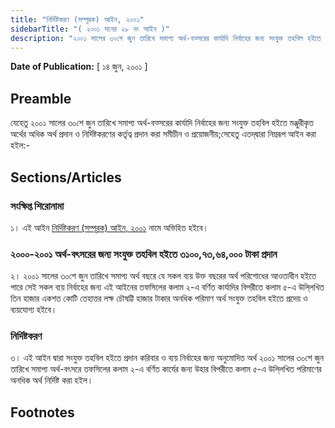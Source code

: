```yaml
---
title: "নির্দিষ্টকরণ (সম্পূরক) আইন, ২০০১"
sidebarTitle: "( ২০০১ সনের ২৮ নং আইন )"
description: "২০০১ সালের ৩০শে জুন তারিখে সমাপ্য অর্থ-বত্সরের কার্যাদি নির্বাহের জন্য সংযুক্ত তহবিল হইতে মঞ্জুরীকৃত অর্থের অধিক অর্থ প্রদান ও নির্দিষ্টকরণের কর্তৃত্ব প্রদানের জন্য প্রণীত আইন৷"
---
```


**Date of Publication:** [ ১৪ জুন, ২০০১ ]

## Preamble

যেহেতু ২০০১ সালের ৩০শে জুন তারিখে সমাপ্য অর্থ-বত্সরের কার্যাদি নির্বাহের জন্য সংযুক্ত তহবিল হইতে মঞ্জুরীকৃত অর্থের অধিক অর্থ প্রদান ও নির্দিষ্টকরণের কর্তৃত্ব প্রদান করা সমীচীন ও প্রয়োজনীয়;সেহেতু এতদ্‌দ্বারা নিম্নরূপ আইন করা হইল:-

## Sections/Articles

### সংক্ষিপ্ত শিরোনামা

১। এই আইন [নির্দিষ্টকরণ (সম্পূরক) আইন, ২০০১](/act-860.html "নির্দিষ্টকরণ (সম্পূরক) আইন, ২০০১") নামে অভিহিত হইবে।

### ২০০০-২০০১ অর্থ-বৎসরের জন্য সংযুক্ত তহবিল হইতে ৩১০০,৭৩,৬৪,০০০ টাকা প্রদান

২। ২০০১ সালের ৩০শে জুন তারিখে সমাপ্য অর্থ বছরে যে সকল ব্যয় উক্ত বছরের অর্থ পরিশোধের আওতাধীন হইতে পারে সেই সকল ব্যয় নির্বাহের জন্য এই আইনের তফসিলের কলাম ২-এ বর্ণিত কার্যাদির বিপরীতে কলাম ৫-এ উলি্লখিত তিন হাজার একশত কোটি তেহাত্তর লক্ষ চৌষট্টি হাজার টাকার অনধিক পরিমাণ অর্থ সংযুক্ত তহবিল হইতে প্রদেয় ও ব্যয়যোগ্য হইবে।

### নির্দিষ্টকরণ

৩। এই আইন দ্বারা সংযুক্ত তহবিল হইতে প্রদান করিবার ও ব্যয় নির্বাহের জন্য অনুমোদিত অর্থ ২০০১ সালের ৩০শে জুন তারিখে সমাপ্য অর্থ-বৎসরে তফসিলের কলাম ২-এ বর্ণিত কার্যের জন্য উহার বিপরীতে কলাম ৫-এ উলি্লখিত পরিমাণের অনধিক অর্থ নির্দিষ্ট করা হইল।

## Footnotes
